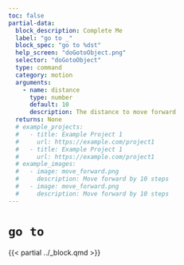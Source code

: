 ```yaml
---
toc: false
partial-data:
  block_description: Complete Me
  label: "go to _"
  block_spec: "go to %dst"
  help_screen: "doGotoObject.png"
  selector: "doGotoObject"
  type: command
  category: motion
  arguments:
    - name: distance
      type: number
      default: 10
      description: The distance to move forward
  returns: None
  # example_projects:
  #   - title: Example Project 1
  #     url: https://example.com/project1
  #   - title: Example Project 1
  #     url: https://example.com/project1
  # example_images:
  #   - image: move_forward.png
  #     description: Move forward by 10 steps
  #   - image: move_forward.png
  #     description: Move forward by 10 steps
---
```


# `go to` { .unnumbered }

{{< partial ../_block.qmd >}}
